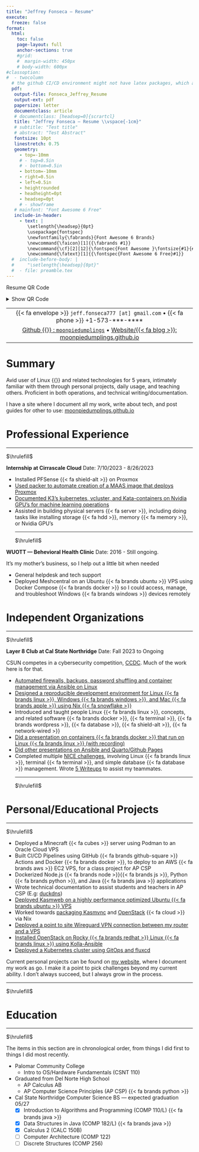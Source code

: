 ```yaml
---
title: "Jeffrey Fonseca — Resume"
execute:
  freeze: false
format: 
  html:
    toc: false
    page-layout: full
    anchor-sections: true
    #grid:
    #  margin-width: 450px
    # body-width: 600px
#classoption:
#  - twocolumn
  # the github CI/CD environment might not have latex packages, which are needed for rendering pdf. Keeping this commented to avoid problems. 
  pdf:
   output-file: Fonseca_Jeffrey_Resume
   output-ext: pdf
   papersize: letter
   documentclass: article
   # documentclass: [headsep=0]{scrartcl}
   title: "Jeffrey Fonseca — Resume \\vspace{-1cm}"
   # subtitle: "Test title"
   # abstract: "Test Abstract"
   fontsize: 10pt
   linestretch: 0.75
   geometry:
     - top=-10mm
     # - top=0.5in
     # - bottom=0.5in
     - bottom=-10mm
     - right=0.5in
     - left=0.5in
     - heightrounded
     - headheight=0pt
     - headsep=0pt
     # - showframe
   # mainfont: "Font Awesome 6 Free"
   include-in-header:
     - text: |
        \setlength{\headsep}{0pt}
        \usepackage{fontspec}
        \newfontfamily{\fabrands}{Font Awesome 6 Brands}
        \newcommand{\faicon}[1]{{\fabrands #1}}
        \newcommand{\cf}[2][12]{\fontspec{Font Awesome }\fontsize{#1}{#1}\selectfont #2}
        \newcommand{\fatext}[1]{{\fontspec{Font Awesome 6 Free}#1}}
  #  include-before-body: | 
  #     "\setlength{\headsep}{0pt}"
  #  - file: preamble.tex
---
```

\vspace{-0.4cm}
::: {.content-visible when-format="html"}

Resume QR Code

<details><summary>Show QR Code</summary>

{{< qrcode https://moonpiedumplings.github.io/resume/ >}}

</details>

:::

\vspace{-0.4cm}

| |
|:------:|
| {{< fa envelope >}} `jeff.fonseca777 [at] gmail.com` • {{< fa phone >}} +1-573-\*\*\*-\*\*\*\* |
| [Github {{<fa brands github >}} : `moonpiedumplings`](https://github.com/moonpiedumplings) • [Website/{{< fa blog >}}: moonpiedumplings.github.io ](https://moonpiedumplings.github.io/) |

\vspace{-0.8cm}

# Summary
Avid user of Linux {{<fa brands linux >}} and related technologies for 5 years, intimately familiar with them through personal projects, daily usage, and teaching others. Proficient in both operations, and technical writing/documentation.

I have a site where I document all my work, write about tech, and post guides for other to use: [moonpiedumplings.github.io](https://moonpiedumplings.github.io/)
\vspace{-0.2cm}

# Professional Experience
\vspace{-0.4cm}

<hr>[$\hrulefill$]{.content-visible when-format="pdf"}

**Internship at Cirrascale Cloud** \hfill Date: 7/10/2023 - 8/26/2023

* Installed PFSense {{< fa shield-alt >}} on Proxmox
* [Used packer to automate creation of a MAAS image that deploys Proxmox](https://github.com/moonpiedumplings/proxmox-maas/)
* [Documented K3's kubernetes, vcluster, and Kata-containers on Nvidia GPU's for machine learning operations](https://moonpiedumplings.github.io/rancher-ops/)
* Assisted in building physical servers {{< fa server >}}, including doing tasks like installing storage {{< fa hdd >}}, memory {{< fa memory >}}, or Nvidia GPU's
<hr>[$\hrulefill$]{.content-visible when-format="pdf"}

**WUOTT — Behevioral Health Clinic** \hfill Date: 2016 - Still ongoing. 

It's my mother's business, so I help out a little bit when needed

* General helpdesk and tech support
* Deployed Meshcentral on an Ubuntu {{< fa brands ubuntu >}} VPS using Docker Compose {{< fa brands docker >}} so I could access, manage, and troubleshoot <!--7--> Windows {{< fa brands windows >}} devices remotely

\vspace{-0.3cm}
# Independent Organizations
\vspace{-0.4cm}
<hr>[$\hrulefill$]{.content-visible when-format="pdf"}

**Layer 8 Club at Cal State Northridge** \hfill Date: Fall 2023 to Ongoing

CSUN competes in a cybersecurity competition, [CCDC](https://www.nationalccdc.org). Much of the work here is for that.  

* [Automated firewalls, backups, password shuffling and container management via Ansible on Linux](https://github.com/CSUN-CCDC/CCDC-2023/tree/main/linux/ansible/roles)
* [Designed a reproducible development environment for Linux {{< fa brands linux >}}, Windows {{< fa brands windows >}}, and Mac {{< fa brands apple >}} using Nix {{< fa snowflake >}}](https://moonpiedumplings.github.io/guides/ccdc-env)
* Introduced and taught people Linux {{< fa brands linux >}}, concepts, and related software {{< fa brands docker >}}, {{< fa terminal >}}, {{< fa brands wordpress >}}, {{< fa database >}}, {{< fa shield-alt >}}, {{< fa network-wired >}}
* [Did a presentation on containers {{< fa brands docker >}} that run on Linux {{< fa brands linux >}} (with recording)](https://moonpiedumplings.github.io/talks/containers)
* [Did other presentations on Ansible and Quarto/Github Pages](https://moonpiedumplings.github.io/talks/)
* Completed multiple [NICE challenges](https://nice-challenge.com/), involving Linux {{< fa brands linux >}}, terminal {{< fa terminal >}}, and simple database {{< fa database >}} management. Wrote [5 Writeups](https://moonpiedumplings.github.io/writeups/) to assist my teammates.
<hr>[$\hrulefill$]{.content-visible when-format="pdf"}
\vspace{-0.4cm}

# Personal/Educational Projects
\vspace{-0.4cm}

<hr>[$\hrulefill$]{.content-visible when-format="pdf"}

* Deployed a Minecraft {{< fa cubes >}} server using Podman to an Oracle Cloud VPS
* Built CI/CD Pipelines using GitHub {{< fa brands github-square >}} Actions and Docker {{< fa brands docker >}}, to deploy to an AWS {{< fa brands aws >}} EC2 VPS, for a class project for AP CSP
* Dockerized Node.js {{< fa brands node >}}{{< fa brands js >}}, Python {{< fa brands python >}}, and Java {{< fa brands java >}} applications
* Wrote technical documentation to assist students and teachers in AP CSP (E.g: [duckdns](https://moonpiedumplings.github.io/guides/duckdns/))
* [Deployed Kasmweb on a highly performance optimized Ubuntu {{< fa brands ubuntu >}} VPS](https://moonpiedumplings.github.io/projects/setting-up-kasm/)
* Worked towards [packaging Kasmvnc](https://moonpiedumplings.github.io/projects/setting-up-kasm/) and [OpenStack](https://moonpiedumplings.github.io/projects/openstack-on-nixos/) {{< fa cloud >}} via Nix
* [Deployed a point to site Wireguard VPN connection between my router and a VPS](https://moonpiedumplings.github.io/projects/build-server-2/#router-networking)
* [Installed OpenStack on Rocky {{< fa brands redhat >}} Linux {{< fa brands linux >}} using Kolla-Ansible](https://moonpiedumplings.github.io/projects/build-server-2/)
* [Deployed a Kubernetes cluster using GitOps and fluxcd](https://moonpiedumplings.github.io/projects/build-server-5/)

Current personal projects can be found on [my website](https://moonpiedumplings.github.io/), where I document my work as go. I make it a point to pick challenges beyond my current ability. I don't always succeed, but I always grow in the process.

\vspace{-0.4cm}

<hr>[$\hrulefill$]{.content-visible when-format="pdf"}

\vspace{-0.4cm}

# Education
\vspace{-0.4cm}

<hr>[$\hrulefill$]{.content-visible when-format="pdf"}

The items in this section are in chronological order, from things I did first to things I did most recently.
\vspace{-0.2cm}

* Palomar Community College
    + Intro to OS/Hardware Fundamentals (CSNT 110)
* Graduated from Del Norte High School
    + AP Calculus AB
    + AP Computer Science Principles (AP CSP) {{< fa brands python >}}
* Cal State Northridge Computer Science BS — expected graduation 05/27
  - [X] Introduction to Algorithms and Programming (COMP 110/L) {{< fa brands java >}}
  - [X] Data Structures in Java (COMP 182/L) {{< fa brands java >}}
  - [X] Calculus 2 (CALC 150B)
  - [ ] Computer Architecture (COMP 122) 
  - [ ] Discrete Structures (COMP 256)